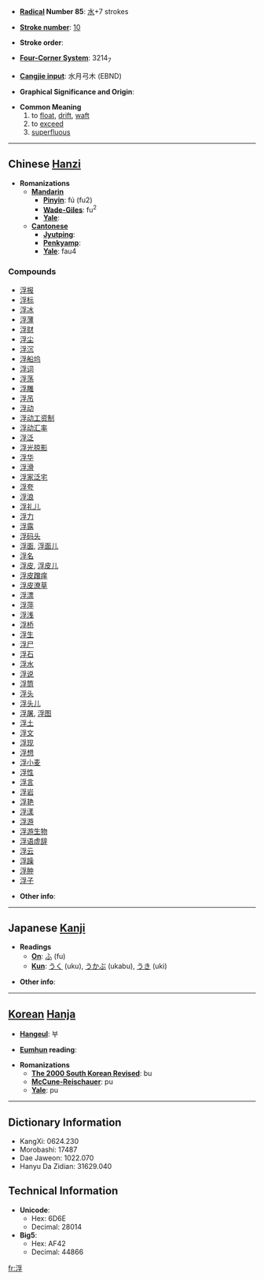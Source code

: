 * '''[[Wiktionary:Chinese radical index| Radical]] Number 85''': [[Wiktionary:Chinese radical index 水|水]]+7 strokes

* '''[[Wiktionary:Chinese total strokes index|Stroke number]]''': [[Wiktionary:Chinese total strokes index 10|10]]

* '''Stroke order''': 

* '''[[Wiktionary:Chinese four corner index|Four-Corner System]]''': 3214<sub>7</sub>

* '''[[Wiktionary:Chinese Cangjie index|Cangjie input]]''': 水月弓木 (EBND)

* '''Graphical Significance and Origin''': 

* '''Common Meaning'''
*# to [[float]], [[drift]], [[waft]]
*# to [[exceed]]
*# [[superfluous]]

----

== Chinese [[Hanzi]] ==

* '''Romanizations'''
** '''[[Mandarin]]'''
*** '''[[Pinyin]]''': fú (fu2)
*** '''[[Wade-Giles]]''': fu<sup>2</sup>
*** '''[[Yale]]''': 
** '''[[Cantonese]]'''
*** '''[[Jyutping]]''':
*** '''[[Penkyamp]]''': 
*** '''[[Yale]]''': fau4

===Compounds===
*[[浮报]]
*[[浮标]]
*[[浮冰]]
*[[浮薄]]
*[[浮财]]
*[[浮尘]]
*[[浮沉]]
*[[浮船坞]]
*[[浮词]]
*[[浮荡]]
*[[浮雕]]
*[[浮吊]]
*[[浮动]]
*[[浮动工资制]]
*[[浮动汇率]]
*[[浮泛]]
*[[浮光掠影]]
*[[浮华]]
*[[浮滑]]
*[[浮家泛宅]]
*[[浮夸]]
*[[浮浪]]
*[[浮礼儿]]
*[[浮力]]
*[[浮露]]
*[[浮码头]]
*[[浮面]], [[浮面儿]]
*[[浮名]]
*[[浮皮]], [[浮皮儿]]
*[[浮皮蹭痒]]
*[[浮皮潦草]]
*[[浮漂]]
*[[浮萍]]
*[[浮浅]]
*[[浮桥]]
*[[浮生]]
*[[浮尸]]
*[[浮石]]
*[[浮水]]
*[[浮说]]
*[[浮筒]]
*[[浮头]]
*[[浮头儿]]
*[[浮屠]], [[浮图]]
*[[浮土]]
*[[浮文]]
*[[浮现]]
*[[浮想]]
*[[浮小麦]]
*[[浮性]]
*[[浮言]]
*[[浮岩]]
*[[浮艳]]
*[[浮漾]]
*[[浮游]]
*[[浮游生物]]
*[[浮语虚辞]]
*[[浮云]]
*[[浮躁]]
*[[浮肿]]
*[[浮子]]

* '''Other info''': 

----

== Japanese [[Kanji]] ==

* '''Readings'''
** '''[[On]]''': [[ふ]] (fu)
** '''[[Kun]]''': [[うく]] (uku), [[うかぶ]] (ukabu), [[うき]] (uki)

* '''Other info''':  

----

== [[Korean]] [[Hanja]] ==

* '''[[Hangeul]]''': 부

* '''[[Eumhun]] reading''': 

* '''Romanizations'''
** '''[[The 2000 South Korean Revised Romanization|The 2000 South Korean Revised]]''': bu
** '''[[McCune-Reischauer]]''': pu
** '''[[Yale]]''': pu

----

== Dictionary Information ==

* KangXi: 0624.230
* Morobashi: 17487
* Dae Jaweon: 1022.070
* Hanyu Da Zidian: 31629.040

== Technical Information ==

* '''Unicode''':
** Hex: 6D6E
** Decimal: 28014
* '''Big5''':
** Hex: AF42
** Decimal: 44866

[[fr:浮]]